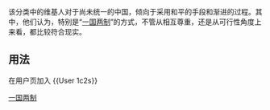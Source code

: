 该分类中的维基人对于尚未统一的中国，倾向于采用和平的手段和渐进的过程。其中，他们认为，特别是“[[一国两制|一国两制]]”的方式，不管从相互尊重，还是从可行性角度上来看，都比较符合现实。
==用法==
在用户页加入 <nowiki>{{User 1c2s}}</nowiki>
[[Category:依政治主張區分的維基人|一国两制]]